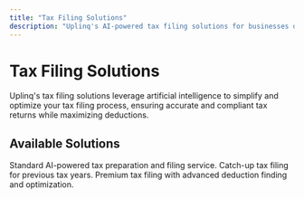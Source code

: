 ```yaml
---
title: "Tax Filing Solutions"
description: "Uplinq's AI-powered tax filing solutions for businesses of all sizes"
---
```


# Tax Filing Solutions

Uplinq's tax filing solutions leverage artificial intelligence to simplify and optimize your tax filing process, ensuring accurate and compliant tax returns while maximizing deductions.

## Available Solutions

<div className="grid grid-cols-1 gap-4 md:grid-cols-3 lg:grid-cols-3">
  <Card title="AI Tax Filing" href="/docs/bookkeeping-tax-solution-guides/tax-filing/ai-tax-filing" icon="file-text">
    Standard AI-powered tax preparation and filing service.
  </Card>
  
  <Card title="Historical AI Tax Filing" href="/docs/bookkeeping-tax-solution-guides/tax-filing/historical-ai-tax-filing" icon="calendar">
    Catch-up tax filing for previous tax years.
  </Card>
  
  <Card title="Enhanced AI Tax Filing" href="/docs/bookkeeping-tax-solution-guides/tax-filing/enhanced-ai-tax-filing" icon="zap">
    Premium tax filing with advanced deduction finding and optimization.
  </Card>
</div>